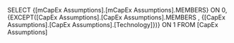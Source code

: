 SELECT {[mCapEx Assumptions].[mCapEx Assumptions].MEMBERS} ON 0, {EXCEPT([CapEx Assumptions].[CapEx Assumptions].MEMBERS , {[CapEx Assumptions].[CapEx Assumptions].[Technology]})} ON 1 FROM [CapEx Assumptions]
